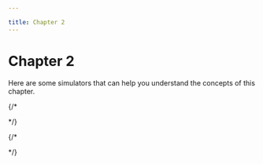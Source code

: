 ```yaml
---

title: Chapter 2
---
```



# Chapter 2
 
Here are some simulators that can help you understand the concepts of this chapter.

{/* <div className="mt-8">
    <ParticlesInBox />
</div>

<div className="mt-8">
    <WaveInterference />
</div> */}

{/* <div className="mt-8">
    <GasProperties />
</div> */}

<div className="mt-8">
    <PendulumSimulator />
</div>